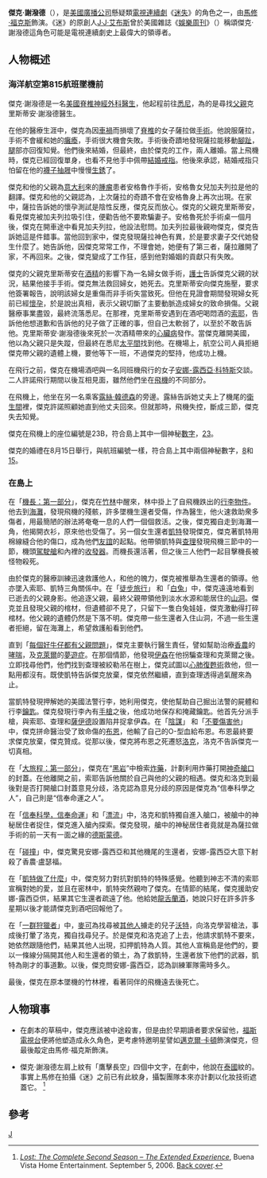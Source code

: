 {{Distinguish|傑克·雪柏德}}
{{noteTA
|T=zh-hans:杰克·谢泼德;zh-hk:傑克·謝潑德;zh-tw:傑克·雪普;
|1=zh-hans:谢泼德;zh-hk:謝潑德;zh-tw:雪普;
|2=zh-hans:迷失;zh-hk:迷;zh-tw:LOST檔案;
}}
{{迷失角色|
 綽號=傑克<br / >Jack|
 Image=<br />[[馬修·福克斯|馬修·福克斯]]飾演傑克|
 最初出現=“[[試播_(迷失)#試播（第一部份）|試播（第一部份）]]”|
 最後出現=無|
 回憶場景=“[[試播_(迷失)#試播（第一部份）|試播（第一部份）]]”、“[[迷失_(第一季)#白兔|白兔]]”、“[[迷失_(第一季)#每個好牛仔都有父親教導|每個好牛仔都有父親問題]]”、“[[迷失_(第一季)#不要傷害他|不要傷害他]]”、“[[迷失_(第一季)#大旅程：第一部份|大旅程：第一部份]]”、“[[迷失_(第二季)#信奉科學，信奉命運|信奉科學，信奉命運]]”、“[[迷失_(第二季)#一群狩獵者|一群狩獵者]]”、“[[迷失_(第三季)#雙城記|雙城記]]”|
 首次於回憶中出現 = “[[試播_(迷失)#試播（第一部份）|試播（第一部份）]]”|
 最後於回憶中出現 = “[[迷失_(第三季)#雙城記|雙城記]]”|
 名字=傑克·謝潑德<br />{{lang|en|Jack Shephard}}|
 年齡=37歲 |
 來自={{flagicon|USA}}[[美國|美國]][[加利福尼亚州|加利福尼亚州]][[洛杉磯|洛杉磯]]|
 職業=脊椎神經外科醫生|
 來澳洲的原因=尋找他的父親和將他帶回家|
 回洛杉磯的原因=將父親的遺體帶回美國|
 演員=[[馬修·福克斯|馬修·福克斯]]|
}}

'''傑克·謝潑德'''（'''{{lang|en|Jack Shephard}}'''），是[[美國廣播公司|美國廣播公司]]懸疑類[[電視連續劇|電視連續劇]]《[[迷失|迷失]]》的角色之一，由[[馬修·福克斯|馬修·福克斯]]飾演。《迷》的原創人[[J·J·艾布斯|J·J·艾布斯]]曾於美國雜誌《[[娛樂周刊|娛樂周刊]]》（{{lang-en|Entertainment Weekly}}）稱頌傑克·謝潑德這角色可能是電視連續劇史上最偉大的領導者。

== 人物概述 ==

=== 海洋航空第815航班墜機前 ===

傑克·謝潑德是一名[[美國|美國]][[脊椎神經|脊椎神經]][[外科醫生|外科醫生]]，他起程前往[[悉尼|悉尼]]，為的是尋找[[父親|父親]]克里斯蒂安·謝潑德醫生。

在他的醫療生涯中，傑克為因[[車禍|車禍]]而損壞了[[脊椎|脊椎]]的女子薩拉做[[手術|手術]]。他說服薩拉，手術不會緩和她的[[癱瘓|癱瘓]]，手術很大機會失敗。手術後奇蹟地發現薩拉能移動[[腳趾|腳趾]]，[[腿|腿]]部亦回復知覺。他們後來結婚，但最終，由於傑克的工作，兩人離婚。當上飛機時，傑克已經回復單身，也看不見他手中佩帶[[結婚戒指|結婚戒指]]。他後來承認，結婚戒指只怕留在他的[[襪子|襪子]][[抽屜|抽屜]]中慢慢[[生銹|生銹]]了。

傑克和他的父親為[[意大利|意大利]]來的[[腫瘤|腫瘤]]患者安格魯作手術，安格魯女兒加夫列拉是他的翻譯。傑克和他的父親認為，上次薩拉的奇蹟不會在安格魯身上再次出現。在家中，薩拉告訴她的懷孕測試是陰性反應，傑克反而放心。傑克的父親克里斯蒂安，看見傑克被加夫列拉吸引住，便勸告他不要欺騙妻子。安格魯死於手術桌一個月後，傑克在開車途中看見加夫列拉，他設法慰問。加夫列拉最後親吻傑克，傑克告訴她這是件錯事。當他回到家中，傑克發現薩拉神色有異，於是要求妻子交代她發生什麼了。她告訴他，因傑克常常工作，不理會她，她便有了第三者，薩拉離開了家，不再回來。之後，傑克變成了工作狂，感到他對婚姻的貢獻只有失敗。

傑克的父親克里斯蒂安在[[酒精|酒精]]的影響下為一名婦女做手術，[[護士|護士]]告訴傑克父親的狀況，結果他接手手術。傑克無法救回婦女，她死去。克里斯蒂安向傑克施壓，要求他簽署報告，說明該婦女是重傷而非手術失當致死。但他在見證會期間發現婦女死前已經[[懷孕|懷孕]]，於是說出真相，表示父親切斷了主要動脈造成婦女的致命損傷。父親醫療事業盡毀，最終流落悉尼。在那裡，克里斯蒂安遇到在酒吧喝悶酒的[[詹姆斯·「索耶」·福特|索耶]]，告訴他他想道歉和告訴他的兒子做了正確的事，但自己太軟弱了，以至於不敢告訴他。克里斯蒂安·謝潑德後來死於一次酒精帶來的[[心臟病|心臟病]]發作。當傑克離開美國，他以為父親只是失蹤，但最終在悉尼[[太平間|太平間]]找到他。在機場上，航空公司人員拒絕傑克帶父親的遺體上機，要他等下一班，不過傑克的堅持，他成功上機。

在飛行之前，傑克在機場酒吧與一名同班機飛行的女子[[安娜-露西亞·科特斯|安娜-露西亞·科特斯]]交談。二人許諾飛行期間以後互相見面，雖然他們坐在[[飛機|飛機]]的不同部分。

在飛機上，他坐在另一名乘客[[露絲·韓德森|露絲·韓德森]]的旁邊。露絲告訴她丈夫上了機尾的[[衛生間|衛生間]]裡，傑克許諾照顧她直到他丈夫回來。但就那時，飛機失控，斷成三節，傑克失去知覺。

傑克在飛機上的座位編號是23B，符合島上其中一個神秘[[數字|數字]]，[[23|23]]。

傑克的婚禮在8月15日舉行，與航班編號一樣，符合島上其中兩個神秘數字，[[8|8]]和[[15|15]]。

=== 在島上 ===
在「[[迷失_(第一季)#機長：第一部份|機長：第一部分]]」，傑克在[[竹林|竹林]]中醒來，林中掛上了自飛機跌出的[[行李|行李]][[物件|物件]]。他去到[[海灘|海灘]]，發現飛機的殘骸，許多墜機生還者受傷，作為醫生，他火速救助衆多傷者，用最簡陋的辦法將奄奄一息的人們一個個救活。之後，傑克獨自走到海灘一角，他揭開衣衫，原來他也受傷了。另一個女生還者[[凱特·奧斯頓|凱特]]發現傑克，傑克著凱特用棉線縫合他的傷口，成為他們[[友誼|友誼]]的起點。他帶領凱特與[[查理·佩斯|查理]]發現飛機三節中的一節，機頭[[駕駛艙|駕駛艙]]和內裡的[[收發器|收發器]]。而機長還活著，但之後三人他們一起目擊機長被怪物殺死。

由於傑克的醫療訓練迅速救護他人，和他的魄力，傑克被推舉為生還者的領導。他亦墜入索耶、凱特三角關係中。在「[[迷失_(第一季)#徒步旅行|徒步旅行]]」 和「[[迷失_(第一季)#白兔|白兔]]」中，傑克遠遠地看到已逝去的父親身影。他追逐父親，最終父親帶領他到淡水水源和能居住的[[山洞|山洞]]。傑克並且發現父親的棺材，但遺體卻不見了，只留下一隻白兔娃娃，傑克激動得打碎棺材。他父親的遺體仍然是下落不明。傑克帶一些生還者入住山洞，不過一些生還者拒絕，留在海灘上，希望救護船看到他們。

直到「[[迷失_(第一季)#每個好牛仔都有父親教導|每個好牛仔都有父親問題]]」，傑克主要執行醫生責任，譬如幫助治療[[香農·盧瑟福|香農]]的[[哮喘|哮喘]]，及[[克萊爾·李特頓|克萊爾]]的[[夢遊症|夢遊症]]。在那個情節，他發現[[伊森·羅姆|伊森]]在他拐騙查理和克萊爾之後。立即找尋他們，他們找到查理被絞勒吊在樹上，傑克試圖以[[心肺復甦術|心肺復甦術]]救他，但一點用都沒有。既使凱特告訴傑克放棄，傑克依然繼續，直到查理透得過氣醒來為止。

當凱特發現押解她的美國法警行李，她利用傑克，使他幫助自己掘出法警的屍體和行李[[鑰匙|鑰匙]]。傑克發現行李內有[[手槍|手槍]]之後，他成功地保存和掩藏鑰匙。他首先分派手槍，與索耶、查理和[[薩伊德·賈拉|薩伊德]]設置陷井捉拿伊森。在「[[迷失_(第一季)#陰謀|陰謀]]」 和「[[迷失_(第一季)#不要傷害他|不要傷害他]]」中，傑克拼命醫治受了致命傷的[[布恩·卡利斯爾|布恩]]，他輸了自己的O-型血給布恩。布恩最終要求傑克放棄，傑克贊成。從那以後，傑克將布恩之死遷怒[[約翰·洛克_(迷失)|洛克]]，洛克不告訴傑克一切真相。

在「[[迷失_(第一季)#大旅程：第一部份|大旅程：第一部分]]」，傑克在“[[黑岩|黑岩]]”中檢索[[炸藥|炸藥]]，計劃利用炸藥打開[[天鵝站|神奇艙口]]的封蓋。在他離開之前，索耶告訴他關於自己與他的父親的相遇。傑克和洛克到最後對是否打開艙口封蓋意見分歧，洛克認為意見分歧的原因是傑克為“信奉科學之人”，自己則是“信奉命運之人”。

在「[[迷失_(第二季)#信奉科學，信奉命運|信奉科學，信奉命運]]」和「[[迷失_(第二季)#漂流|漂流]]」中，洛克和凱特獨自進入艙口，被艙中的神秘居住者捉住，傑克進入艙內探索。傑克發現，艙中的神秘居住者竟就是為薩拉做手術的前一天有一面之緣的[[德斯蒙德·休謨|德斯蒙德]]。

在「[[迷失_(第二季)#碰撞|碰撞]]」中，傑克驚見安娜-露西亞和其他機尾的生還者，安娜-露西亞大意下射殺了香農·盧瑟福。

在「[[迷失_(第二季)#凱特做了什麼|凱特做了什麼]]」中，傑克努力對抗對凱特的特殊感覺。他聽到神志不清的索耶宣稱對她的愛，並且在密林中，凱特突然親吻了傑克。在情節的結尾，傑克援助安娜-露西亞供，結果其它生還者疏遠了他。他給她[[龍舌蘭酒|龍舌蘭酒]]，她說只好在許多許多星期以後才能請傑克到酒吧回報他了。

在「[[迷失_(第二季)#一群狩獵者|一群狩獵者]]」中，[[麥可·道森_(Lost檔案)|麥可]]為找尋被[[其他人_(迷失)|其他人]]擄走的兒子[[沃特·勞伊德|沃特]]，向洛克學習槍法，事成後打暈了洛克，獨自找尋兒子。於是傑克和洛克追了上去，他請求凱特不要來，她依然跟隨他們，結果其他人出現，扣押凱特為人質。其他人宣稱島是他們的，要以一條線分隔開其他人和生還者的領土，為了救凱特，生還者放下他們的武器，凱特為剛才的事道歉。以後，傑克問安娜-露西亞，認為訓練軍隊需時多久。

最後，傑克在原本墜機的竹林裡，看著同伴的飛機遠去後死亡。

== 人物瑣事 ==

*在劇本的草稿中，傑克應該被中途殺害，但是由於早期讀者要求保留他，[[福斯電視台|福斯電視台]]便將他塑造成永久角色，更考慮特邀明星譬如[[邁克爾·卡頓|邁克爾·卡頓]]飾演傑克，但最後毃定由馬修·福克斯飾演。

*傑克·謝潑德左肩上紋有「鷹擊長空」四個中文字，在劇中，他說在[[泰國|泰國]]紋的。事實上馬修在拍攝《迷》之前已有此紋身，攝製團隊本來亦計劃以化妝技術遮蓋它。 <ref>''[[Lost_(TV_series)#Season_2_.282005.E2.80.932006.29|Lost: The Complete Second Season – The Extended Experience]]'', Buena Vista Home Entertainment.  September 5, 2006.  [http://www.amazon.com/dp/customer-images/B000FIMG68/?index=1 Back cover].</ref>

== 參考 ==
{{reflist}} 

{{迷失角色表}}

[[Category:迷失角色|J]]